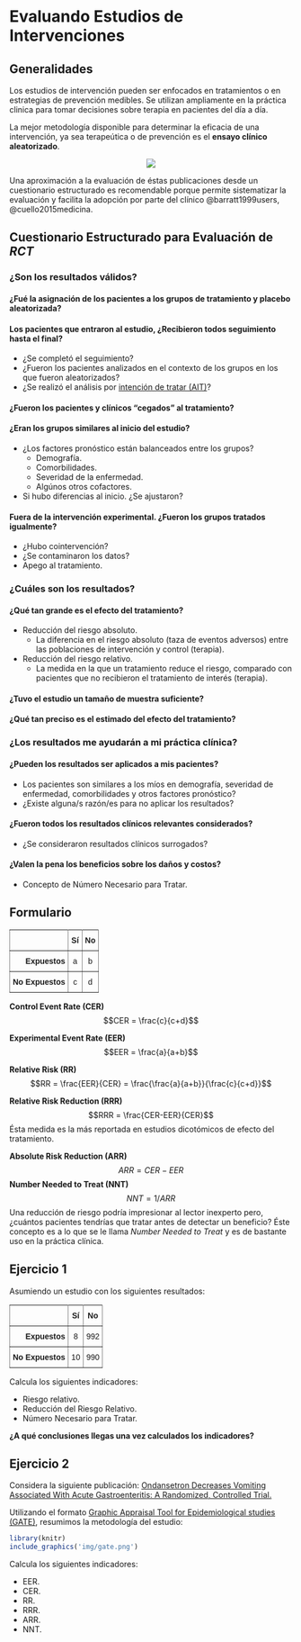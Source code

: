 # Evaluando Estudios de Intervenciones

## Generalidades
Los estudios de intervención pueden ser enfocados en tratamientos o en estrategias de prevención medibles. Se utilizan ampliamente en la práctica clinica para tomar decisiones sobre terapia en pacientes del día a día.

La mejor metodología disponible para determinar la eficacia de una intervención, ya sea terapeútica o de prevención es el **ensayo clínico aleatorizado**.

<center>
![](img/rct.png)
</center>

Una aproximación a la evaluación de éstas publicaciones desde un cuestionario estructurado es recomendable porque permite sistematizar la evaluación y facilita la adopción por parte del clínico @barratt1999users, @cuello2015medicina.

## Cuestionario Estructurado para Evaluación de *RCT*

### ¿Son los resultados válidos?

#### ¿Fué la asignación de los pacientes a los grupos de tratamiento y placebo aleatorizada?

#### Los pacientes que entraron al estudio, ¿Recibieron todos seguimiento hasta el final?

- ¿Se completó el seguimiento?
- ¿Fueron los pacientes analizados en el contexto de los grupos en los que fueron aleatorizados?
- ¿Se realizó el análisis por [intención de tratar (AIT)](https://www.google.com/url?sa=t&rct=j&q=&esrc=s&source=web&cd=4&ved=2ahUKEwjTvbCB1vXlAhXcHzQIHSPQCUQQFjADegQIAxAF&url=https%3A%2F%2Fwww.elsevier.es%2Findex.php%3Fp%3Drevista%26pRevista%3Dpdf-simple%26pii%3DS1138359300736197&usg=AOvVaw1gi41e5eO8pdPaLdRRQji6)?

#### ¿Fueron los pacientes y clínicos "cegados" al tratamiento?

#### ¿Eran los grupos similares al inicio del estudio?

- ¿Los factores pronóstico están balanceados entre los grupos?
  - Demografía.
  - Comorbilidades.
  - Severidad de la enfermedad.
  - Algúnos otros cofactores.
- Si hubo diferencias al inicio. ¿Se ajustaron?

#### Fuera de la intervención experimental. ¿Fueron los grupos tratados igualmente?

- ¿Hubo cointervención?
- ¿Se contaminaron los datos?
- Apego al tratamiento.

### ¿Cuáles son los resultados?

#### ¿Qué tan grande es el efecto del tratamiento?

- Reducción del riesgo absoluto.
  - La diferencia en el riesgo absoluto (taza de eventos adversos) entre las poblaciones de intervención y control (terapia).

- Reducción del riesgo relativo.
  - La medida en la que un tratamiento reduce el riesgo, comparado con pacientes que no recibieron el tratamiento de interés (terapia).

#### ¿Tuvo el estudio un tamaño de muestra suficiente?

#### ¿Qué tan preciso es el estimado del efecto del tratamiento?

### ¿Los resultados me ayudarán a mi práctica clínica?

#### ¿Pueden los resultados ser aplicados a mis pacientes?

- Los pacientes son similares a los míos en demografía, severidad de enfermedad, comorbilidades y otros factores pronóstico?
- ¿Existe alguna/s razón/es para no aplicar los resultados?

#### ¿Fueron todos los resultados clínicos relevantes considerados?
- ¿Se consideraron resultados clínicos surrogados?

#### ¿Valen la pena los beneficios sobre los daños y costos?
- Concepto de Número Necesario para Tratar.

## Formulario

<style type="text/css">
.tg  {border-collapse:collapse;border-spacing:0;}
.tg td{font-family:Arial, sans-serif;font-size:14px;padding:10px 5px;border-style:solid;border-width:1px;overflow:hidden;word-break:normal;border-color:black;}
.tg th{font-family:Arial, sans-serif;font-size:14px;font-weight:normal;padding:10px 5px;border-style:solid;border-width:1px;overflow:hidden;word-break:normal;border-color:black;}
.tg .tg-lboi{border-color:inherit;text-align:left;vertical-align:middle}
.tg .tg-9wq8{border-color:inherit;text-align:center;vertical-align:middle}
.tg .tg-9j3s{font-weight:bold;border-color:inherit;text-align:right;vertical-align:middle}
.tg .tg-uzvj{font-weight:bold;border-color:inherit;text-align:center;vertical-align:middle}
</style>
<table class="tg">
  <tr>
    <th class="tg-lboi"></th>
    <th class="tg-uzvj">Sí</th>
    <th class="tg-uzvj">No</th>
  </tr>
  <tr>
    <td class="tg-9j3s">Expuestos</td>
    <td class="tg-9wq8">a</td>
    <td class="tg-9wq8">b</td>
  </tr>
  <tr>
    <td class="tg-9j3s">No Expuestos</td>
    <td class="tg-9wq8">c</td>
    <td class="tg-9wq8">d</td>
  </tr>
</table>


**Control Event Rate (CER)**
$$CER = \frac{c}{c+d}$$

**Experimental Event Rate (EER)**
$$EER = \frac{a}{a+b}$$

**Relative Risk (RR)**
$$RR = \frac{EER}{CER} = \frac{\frac{a}{a+b}}{\frac{c}{c+d}}$$

**Relative Risk Reduction (RRR)**
$$RRR = \frac{CER-EER}{CER}$$
Ésta medida es la más reportada en estudios dicotómicos de efecto del tratamiento.

**Absolute Risk Reduction (ARR)**
$$ARR = CER-EER$$
**Number Needed to Treat (NNT)**
$$NNT = 1/ARR$$
Una reducción de riesgo podría impresionar al lector inexperto pero, ¿cuántos pacientes tendrías que tratar antes de detectar un beneficio? Éste concepto es a lo que se le llama *Number Needed to Treat* y es de bastante uso en la práctica clínica.

## Ejercicio 1

Asumiendo un estudio con los siguientes resultados:

<style type="text/css">
.tg  {border-collapse:collapse;border-spacing:0;}
.tg td{font-family:Arial, sans-serif;font-size:14px;padding:10px 5px;border-style:solid;border-width:1px;overflow:hidden;word-break:normal;border-color:black;}
.tg th{font-family:Arial, sans-serif;font-size:14px;font-weight:normal;padding:10px 5px;border-style:solid;border-width:1px;overflow:hidden;word-break:normal;border-color:black;}
.tg .tg-lboi{border-color:inherit;text-align:left;vertical-align:middle}
.tg .tg-9wq8{border-color:inherit;text-align:center;vertical-align:middle}
.tg .tg-9j3s{font-weight:bold;border-color:inherit;text-align:right;vertical-align:middle}
.tg .tg-uzvj{font-weight:bold;border-color:inherit;text-align:center;vertical-align:middle}
</style>
<table class="tg">
  <tr>
    <th class="tg-lboi"></th>
    <th class="tg-uzvj">Sí</th>
    <th class="tg-uzvj">No</th>
  </tr>
  <tr>
    <td class="tg-9j3s">Expuestos</td>
    <td class="tg-9wq8">8<br></td>
    <td class="tg-9wq8">992</td>
  </tr>
  <tr>
    <td class="tg-9j3s">No Expuestos</td>
    <td class="tg-9wq8">10<br></td>
    <td class="tg-9wq8">990</td>
  </tr>
</table>

Calcula los siguientes indicadores:

- Riesgo relativo.
- Reducción del Riesgo Relativo.
- Número Necesario para Tratar.

**¿A qué conclusiones llegas una vez calculados los indicadores?**

## Ejercicio 2

Considera la siguiente publicación: [Ondansetron Decreases Vomiting Associated With Acute Gastroenteritis: A Randomized, Controlled Trial.](https://pediatrics.aappublications.org/content/pediatrics/109/4/e62.full-text.pdf)

Utilizando el formato [Graphic Appraisal Tool for
Epidemiological studies (GATE)](https://www.dropbox.com/s/60eeqxfa4kpwi45/jackson2006.pdf?dl=0), resumimos la metodología del estudio:

```r
library(knitr)
include_graphics('img/gate.png')
```

Calcula los siguientes indicadores:

- EER.
- CER.
- RR.
- RRR.
- ARR.
- NNT.

